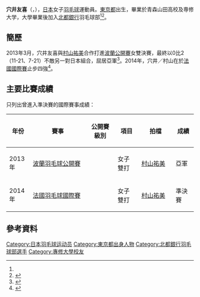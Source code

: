 {{noteTA|G1=Badminton}}
{{Infobox 羽球選手
| playername              = {{lang|ja|<small>あない ゆき</small><br/><big>穴井 友喜</big>}}
| romanizedname           = {{lang|en|Anai Yuki}}
| image                   = 
| size                    = 
| caption                 = 
| birth_name              = 
| date_of_birth           = {{birth_date_and_age|1988|11|16}}<ref name="北都銀行">{{cite web |url=http://www.hokutobank.co.jp/badminton/women/03.htm |title=北都銀行バドミントン部 選手紹介 No.3 穴井 友喜 Yuki Anai |publisher=北都銀行バドミントン部 |accessdate=2022-03-24 |language=ja |deadurl=yes |archiveurl=https://web.archive.org/web/20140810064544/http://www.hokutobank.co.jp/badminton/women/03.htm |archivedate=2014-08-10}}</ref>
| place_of_birth          = {{JPN}}[[東京都|東京都]]<ref name="北都銀行"/>
| height                  = {{height|m=1.60}}<ref name="北都銀行"/>
| weight                  = 
| event                   = 女子雙打
| country                 = {{JPN}}
| years_active            = 
| handedness              = 
| coach                   = 
| highest_ranking         = 第160位（女雙-[[村山祐美|村山祐美]]）
| date_of_highest_ranking = 2014年9月4日<ref name="Profile">{{cite web |title=	Anai Yuki - Profile |url=https://bwfbadminton.com/player/65066/yuki-anai |publisher=BWF |accessdate=2022-03-24 |language=en}}</ref>
| current_ranking         = 沒有排名
| date_of_current_ranking = 
| played                  = 0勝–1負（女單）<br/>9勝–7負（女雙）
| titles                  = 
| bwf_profile             = E00ED4AA-8127-48F7-9FD1-07AA1C64458B
| bwf_id                  = 65066
| updated                 = 2022年3月24日
}}
{{MedalTableTop|width=286px}}
{{MedalSport | 女子[[羽毛球|羽毛球]]}}
{{MedalCountry | {{JPN}}}}
{{MedalBottom}}
'''穴井友喜'''（{{jpn|j=穴井 友喜|kn=あない ゆき|rm=Anai Yuki}}，{{bd|1988年|11月16日||CatIdx=Anai}}），[[日本|日本]]女子[[羽毛球|羽毛球]]運動員。[[東京都|東京都]]出生，畢業於青森山田高校及専修大学，大學畢業後加入[[北都銀行|北都銀行]]羽毛球部<ref name="北都銀行"/><ref>{{cite news |url=http://spocom.sakura.ne.jp/column/archives/162 |title=AKITA SPO魂 vol.1 北都銀行バドミントン部　原田利雄監督　楠瀬由佳選手 |publisher=Sports Column Akita SPO魂 |accessdate=2022-03-24 |language=ja}}</ref>。

==簡歷==
2013年3月，穴井友喜與[[村山祐美|村山祐美]]合作打進[[2013年波蘭羽毛球公開賽|波蘭公開賽]]女雙決賽，最終以0比2（11-21、7-21）不敵另一對日本組合，屈居亞軍<ref>{{cite news |url=https://www.shikoku-np.co.jp/sports/general/20130325000048 |title=バドミントン脇田、江藤組が優勝／ポーランド・オープン |publisher=四国新聞社 |date=2013-03-25 |accessdate=2022-03-24 |language=ja}}</ref>。2014年，穴井／村山在於[[2014年法國羽毛球國際賽|法國國際賽]]止步四強<ref>{{cite news |url=https://www.sponichi.co.jp/sports/news/2014/03/30/kiji/K20140330007878670.html |title=楠瀬、準決勝で敗退／フランス国際 |publisher=スポニチ Sponichi Annex |date=2014-03-30 |accessdate=2022-03-24 |language=ja}}</ref>。

==主要比賽成績==
只列出曾進入準決賽的國際賽事成績：
{| class=wikitable style="text-align:center; font-size:small;" 
!width="50"|年份
!width="180"|賽事
!width="80"|公開賽級別
!width="60"|項目
!width="100"|拍檔
!width="50"|成績
|-
!rowspan="1"|2013年
|[[2013年波蘭羽毛球公開賽|波蘭羽毛球公開賽]]
|{{BWFIC}}
|女子雙打
|[[村山祐美|村山祐美]]
|bgcolor="silver"|亞軍
|-
!rowspan="1"|2014年
|[[2014年法國羽毛球國際賽|法國羽毛球國際賽]]
|{{BWFIC}}
|女子雙打
|[[村山祐美|村山祐美]]
|bgcolor="#b8860b"|準決賽
|}
{{BWF賽事級別索引}}

==參考資料==
{{Reflist}}

{{DEFAULTSORT:ANAI, Yuki}}
[[Category:日本羽毛球运动员|Category:日本羽毛球运动员]]
[[Category:東京都出身人物|Category:東京都出身人物]]
[[Category:北都銀行羽毛球部選手|Category:北都銀行羽毛球部選手]]
[[Category:專修大學校友|Category:專修大學校友]]